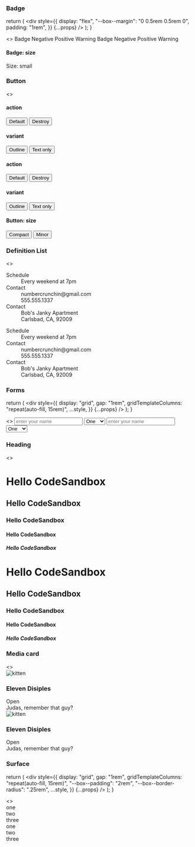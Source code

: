 

<Meta title="Church Center|Doxy:Elements" />

### Badge

  return (
    <div
      style={{
        display: "flex",
        "--box--margin": "0 0.5rem 0.5rem 0",
        padding: "1rem",
      }}
      {...props}
    />
  );
}

<Preview>
  <Story name="badge">
    <>
      <SampleBadgeLayout data-color-scheme="dark" data-contrast="low">
        <span data-badge data-box>
          Badge
        </span>
        <span data-badge="alt:negative" data-box>
          Negative
        </span>
        <span data-badge="alt:positive" data-box>
          Positive
        </span>
        <span data-badge="alt:warning" data-box>
          Warning
        </span>
      </SampleBadgeLayout>
      <SampleBadgeLayout data-color-scheme="light" data-contrast="low">
        <span data-badge data-box>
          Badge
        </span>
        <span data-badge="alt:negative" data-box>
          Negative
        </span>
        <span data-badge="alt:positive" data-box>
          Positive
        </span>
        <span data-badge="alt:warning" data-box>
          Warning
        </span>
      </SampleBadgeLayout>
    </>
  </Story>
</Preview>

#### Badge: size

<Preview>
  <Story name="badge:size">
    <SampleBadgeLayout>
      <span data-badge="size:small" data-box>
        Size: small
      </span>
    </SampleBadgeLayout>
  </Story>
</Preview>

### Button

<Preview>
  <Story name="button">
    <>
      <div
        data-color-scheme="dark"
        data-contrast="low"
        style={{ padding: "1rem" }}
      >
        <h4>action</h4>
        <button data-button="action:default">Default</button>
        <button data-button="action:destroy">Destroy</button>
        <h4>variant</h4>
        <button data-button="action:default variant:outline">Outline</button>
        <button data-button="action:default variant:text-only">
          Text only
        </button>
      </div>
      <div
        data-color-scheme="light"
        data-contrast="low"
        style={{ padding: "1rem" }}
      >
        <h4>action</h4>
        <button data-button="action:default">Default</button>
        <button data-button="action:destroy">Destroy</button>
        <h4>variant</h4>
        <button data-button="action:default variant:outline">Outline</button>
        <button data-button="action:default variant:text-only">
          Text only
        </button>
      </div>
    </>
  </Story>
</Preview>

#### Button: size

<Preview>
  <Story name="button:size">
    <div
      data-color-scheme="light"
      data-contrast="low"
      style={{ padding: "1rem" }}
    >
      <button data-button="action:default size:compact">Compact</button>
      <button data-button="action:default size:minor">Minor</button>
    </div>
  </Story>
</Preview>

### Definition List

<Preview>
  <Story name="definition-list">
    <>
      <div
        data-color-scheme="dark"
        data-contrast="low"
        style={{ padding: "1rem" }}
      >
        <dl data-definition-list>
          <dt data-definition-term>Schedule</dt>
          <dd data-definition>Every weekend at 7pm</dd>
          <dt data-definition-term>Contact</dt>
          <dd data-definition>numbercrunchin@gmail.com</dd>
          <dd data-definition>555.555.1337</dd>
          <dt data-definition-term>Contact</dt>
          <dd data-definition>Bob's Janky Apartment</dd>
          <dd data-definition>Carlsbad, CA, 92009</dd>
        </dl>
      </div>
      <div
        data-color-scheme="light"
        data-contrast="low"
        style={{ padding: "1rem" }}
      >
        <dl data-definition-list>
          <dt data-definition-term>Schedule</dt>
          <dd data-definition>Every weekend at 7pm</dd>
          <dt data-definition-term>Contact</dt>
          <dd data-definition>numbercrunchin@gmail.com</dd>
          <dd data-definition>555.555.1337</dd>
          <dt data-definition-term>Contact</dt>
          <dd data-definition>Bob's Janky Apartment</dd>
          <dd data-definition>Carlsbad, CA, 92009</dd>
        </dl>
      </div>
    </>
  </Story>
</Preview>

### Forms

  return (
    <div
      style={{
        display: "grid",
        gap: "1rem",
        gridTemplateColumns: "repeat(auto-fill, 15rem)",
        ...style,
      }}
      {...props}
    />
  );
}

<Preview>
  <Story name="forms">
    <>
      <SampleFormLayout
        data-color-scheme="dark"
        data-contrast="low"
        style={{ padding: "1rem" }}
      >
        <input
          data-text-input
          placeholder="enter your name"
          name="name"
          type="text"
        />
        <select data-select id="something">
          <option name="one">One</option>
          <option name="two">Two</option>
          <option name="three">Three</option>
        </select>
      </SampleFormLayout>
      <SampleFormLayout
        data-color-scheme="light"
        data-contrast="low"
        style={{ padding: "1rem" }}
      >
        <input
          data-text-input
          placeholder="enter your name"
          name="name"
          type="text"
        />
        <select data-select id="something">
          <option name="one">One</option>
          <option name="two">Two</option>
          <option name="three">Three</option>
        </select>
      </SampleFormLayout>
    </>
  </Story>
</Preview>

### Heading

<Preview>
  <Story name="heading">
    <>
      <div
        data-color-scheme="dark"
        data-contrast="low"
        style={{ padding: "1rem" }}
      >
        <h1 data-heading="level:1">Hello CodeSandbox</h1>
        <h2 data-heading="level:2">Hello CodeSandbox</h2>
        <h3 data-heading="level:3">Hello CodeSandbox</h3>
        <h4 data-heading="level:4">Hello CodeSandbox</h4>
        <h5 data-heading="level:5">Hello CodeSandbox</h5>
      </div>
      <div
        data-color-scheme="light"
        data-contrast="low"
        style={{ padding: "1rem" }}
      >
        <h1 data-heading="level:1">Hello CodeSandbox</h1>
        <h2 data-heading="level:2">Hello CodeSandbox</h2>
        <h3 data-heading="level:3">Hello CodeSandbox</h3>
        <h4 data-heading="level:4">Hello CodeSandbox</h4>
        <h5 data-heading="level:5">Hello CodeSandbox</h5>
      </div>
    </>
  </Story>
</Preview>

### Media card

<Preview>
  <Story name="media-card">
    <>
      <div
        data-color-scheme="dark"
        data-contrast="low"
        style={{ padding: "1rem" }}
      >
        <div
          style={{
            display: "grid",
            gap: "1rem",
            gridTemplateColumns: "repeat(auto-fill, 15rem)",
          }}
        >
          <div data-media-card>
            <img
              data-media-card--media
              src="https://placekitten.com/300/200"
              alt="kitten"
            />
            <div data-media-card--description>
              <div
                style={{
                  display: "flex",
                  justifyContent: "space-between",
                  alignItems: "center",
                }}
              >
                <h3 data-heading="level:3">Eleven Disiples</h3>
                <span data-badge="alt:positive">Open</span>
              </div>
              <span data-text>Judas, remember that guy?</span>
            </div>
          </div>
        </div>
      </div>
      <div
        data-color-scheme="light"
        data-contrast="low"
        style={{ padding: "1rem" }}
      >
        <div
          style={{
            display: "grid",
            gap: "1rem",
            gridTemplateColumns: "repeat(auto-fill, 15rem)",
          }}
        >
          <div data-media-card>
            <img
              data-media-card--media
              src="https://placekitten.com/300/200"
              alt="kitten"
            />
            <div data-media-card--description>
              <div
                style={{
                  display: "flex",
                  justifyContent: "space-between",
                  alignItems: "center",
                }}
              >
                <h3 data-heading="level:3">Eleven Disiples</h3>
                <span data-badge="alt:positive">Open</span>
              </div>
              <span data-text>Judas, remember that guy?</span>
            </div>
          </div>
        </div>
      </div>
    </>
  </Story>
</Preview>

### Surface

  return (
    <div
      style={{
        display: "grid",
        gap: "1rem",
        gridTemplateColumns: "repeat(auto-fill, 15rem)",
        "--box--padding": "2rem",
        "--box--border-radius": ".25rem",
        ...style,
      }}
      {...props}
    />
  );
}

<Preview>
  <Story name="surface">
    <>
      <SampleSurfaceLayout
        data-color-scheme="dark"
        data-contrast="low"
        data-surface="depth:2"
        style={{ padding: "1rem" }}
      >
        <div data-surface data-box>
          one
        </div>
        <div data-surface data-box>
          two
        </div>
        <div data-surface data-box>
          three
        </div>
      </SampleSurfaceLayout>
      <SampleSurfaceLayout
        data-color-scheme="light"
        data-contrast="low"
        data-surface="depth:2"
        style={{ padding: "1rem" }}
      >
        <div data-surface data-box>
          one
        </div>
        <div data-surface data-box>
          two
        </div>
        <div data-surface data-box>
          three
        </div>
      </SampleSurfaceLayout>
    </>
  </Story>
</Preview>
